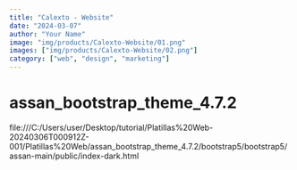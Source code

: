 ```yaml
---
title: "Calexto - Website"
date: "2024-03-07"
author: "Your Name"
image: "img/products/Calexto-Website/01.png"
images: ["img/products/Calexto-Website/02.png"]
category: ["web", "design", "marketing"]
---
```


# assan_bootstrap_theme_4.7.2

file:///C:/Users/user/Desktop/tutorial/Platillas%20Web-20240306T000912Z-001/Platillas%20Web/assan_bootstrap_theme_4.7.2/bootstrap5/bootstrap5/assan-main/public/index-dark.html